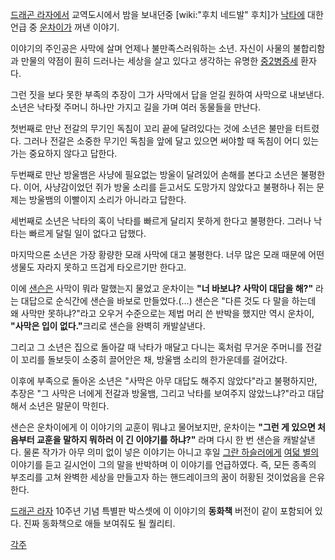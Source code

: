 [[드래곤 라자]]에서 교역도시에서 밤을 보내던중 [wiki:"후치 네드발" 후치]가 [[낙타]]에 대한 언급 중 [[운차이]]가 꺼낸 이야기.

이야기의 주인공은 사막에 살며 언제나 불만족스러워하는 소년. 자신이 사물의 불합리함과 만물의 약점이 훤히 드러나는 세상을 살고 있다고 생각하는 유명한 [[중2병]]증세 환자다.

그런 짓을 보다 못한 부족의 추장이 그가 사막에서 답을 얻길 원하여  사막으로 내보낸다. 소년은 낙타젖 주머니 하나만 가지고 길을 가며 여러 동물들을 만난다.

첫번째로 만난 전갈의 무기인 독침이 꼬리 끝에 달려있다는 것에 소년은 불만을 터트렸다. 그러나 전갈은 소중한 무기인 독침을 앞에 달고 있으면  써야할 때 독침이 어디 있는가는 중요하지 않다고 답한다.

두번째로 만난 방울뱀은 사냥에 필요없는 방울이 달려있어 손해를 본다고 소년은 불평한다. 이어, 사냥감이었던 쥐가 방울 소리를 듣고서도 도망가지 않았다고 불평하나 쥐는 문제는 방울뱀의 이빨이지 소리가 아니라고 답한다.

세번째로 소년은 낙타의 혹이 낙타를 빠르게 달리지 못하게 한다고 불평한다. 그러나 낙타는 빠르게 달릴 일이 없다고 답했다.

마지막으론 소년은 가장 황량한 모래 사막에 대고 불평한다. 너무 많은 모래 때문에 어떤 생물도 자라지 못하고 뜨겁게 타오르기만 한다고. 

이에 [[샌슨]]은 사막이 뭐라 말했는지 물었고 운차이는 '''"너 바보냐? 사막이 대답을 해?"''' 라는 대답으로 순식간에 샌슨을 바보로 만들었다.(…) 샌슨은 "다른 것도 다 말을 하는데 왜 사막만 못하냐?"라고 오우거 수준으로는 제법 머리 쓴 반박을 했지만 역시 운차이, '''"사막은 입이 없다."'''크리로 샌슨을 완벽히 캐발살낸다.

그리고 그 소년은 집으로 돌아갈 때 낙타가 매달고 다니는 혹처럼 무거운 주머니를 전갈이 꼬리를 돌보듯이 소중히 끌어안은 채, 방울뱀 소리의 한가운데를 걸어갔다.

이후에 부족으로 돌아온 소년은 "사막은 아무 대답도 해주지 않았다"라고 불평하지만, 추장은 "그 사막은 너에게 전갈과 방울뱀, 그리고 낙타를 보여주지 않았느냐?"라고 대답해서 소년은 말문이 막힌다.

샌슨은 운차이에게 이 이야기의 교훈이 뭐냐고 물어보지만, 운차이는 '''"그런 게 있으면 처음부터 교훈을 말하지 뭐하러 이 긴 이야기를 하냐?"''' 라며 다시 한 번 샌슨을 캐발살낸다. 물론 작가가 아무 의미 없이 넣은 이야기는 아니고 후일 [[그란 하슬러]]에게 [[여덟 별]]의 이야기를 듣고 길시언이 그의 말을 반박하며 이 이야기를 언급하였다. 즉, 모든 종족의 부조리를 고쳐 완벽한 세상을 만들고자 하는 핸드레이크의 꿈이 허황된 것이었음을 은유한다.

[[드래곤 라자]] 10주년 기념 특별판 박스셋에 이 이야기의 '''동화책''' 버전이 같이 포함되어 있다. 진짜 동화책으로 애들 보여줘도 될 퀄리티.

[[각주]]
